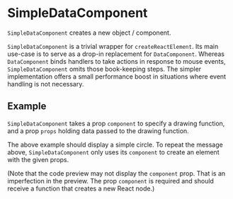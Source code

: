 
# SimpleDataComponent

<Meta of={SimpleDataComponentStories} />

`SimpleDataComponent` creates a new object / component.

`SimpleDataComponent` is a trivial wrapper for `createReactElement`.
Its main use-case is to serve as a drop-in replacement for `DataComponent`.
Whereas `DataComponent` binds handlers to take actions in response to mouse events, `SimpleDataComponent` omits those book-keeping steps.
The simpler implementation offers a small performance boost in situations where event handling is not necessary.

<ArgTypes of={SimpleDataComponentStories} />

## Example

`SimpleDataComponent` takes a prop `component` to specify a drawing function,
and a prop `props` holding data passed to the drawing function.

<Canvas of={SimpleDataComponentStories.Example} />

The above example should display a simple circle.
To repeat the message above, `SimpleDataComponent` only uses its `component` to
create an element with the given props.

(Note that the code preview may not display the `component` prop.
That is an imperfection in the preview.
The prop `component` is required and should receive a function that creates a new React node.)
